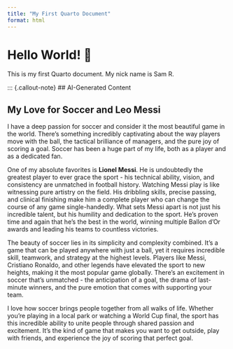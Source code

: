 ```yaml
---
title: "My First Quarto Document"
format: html
---
```


# Hello World! 👋

This is my first Quarto document. My nick name is Sam R.

::: {.callout-note}
## AI-Generated Content

## My Love for Soccer and Leo Messi

I have a deep passion for soccer and consider it the most beautiful game in the world. There's something incredibly captivating about the way players move with the ball, the tactical brilliance of managers, and the pure joy of scoring a goal. Soccer has been a huge part of my life, both as a player and as a dedicated fan.

One of my absolute favorites is **Lionel Messi**. He is undoubtedly the greatest player to ever grace the sport - his technical ability, vision, and consistency are unmatched in football history. Watching Messi play is like witnessing pure artistry on the field. His dribbling skills, precise passing, and clinical finishing make him a complete player who can change the course of any game single-handedly. What sets Messi apart is not just his incredible talent, but his humility and dedication to the sport. He's proven time and again that he's the best in the world, winning multiple Ballon d'Or awards and leading his teams to countless victories.

The beauty of soccer lies in its simplicity and complexity combined. It's a game that can be played anywhere with just a ball, yet it requires incredible skill, teamwork, and strategy at the highest levels. Players like Messi, Cristiano Ronaldo, and other legends have elevated the sport to new heights, making it the most popular game globally. There's an excitement in soccer that's unmatched - the anticipation of a goal, the drama of last-minute winners, and the pure emotion that comes with supporting your team.

I love how soccer brings people together from all walks of life. Whether you're playing in a local park or watching a World Cup final, the sport has this incredible ability to unite people through shared passion and excitement. It's the kind of game that makes you want to get outside, play with friends, and experience the joy of scoring that perfect goal.

